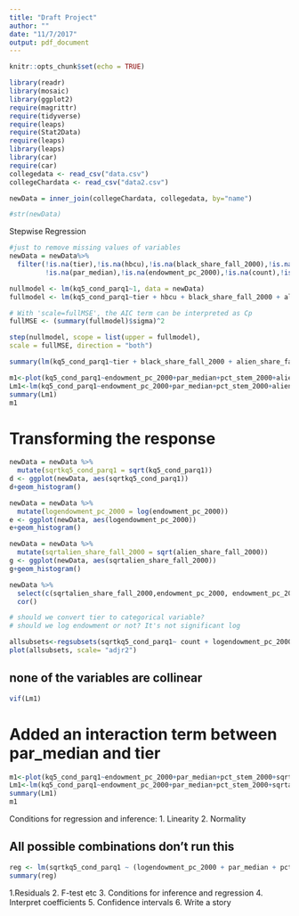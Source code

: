 ```yaml
---
title: "Draft Project"
author: ""
date: "11/7/2017"
output: pdf_document
---
```



```r
knitr::opts_chunk$set(echo = TRUE)
```

```r
library(readr)
library(mosaic)
library(ggplot2)
require(magrittr)
require(tidyverse)
require(leaps)
require(Stat2Data)
require(leaps)
library(leaps)
library(car)
require(car)
collegedata <- read_csv("data.csv")
collegeChardata <- read_csv("data2.csv")
```

```r
newData = inner_join(collegeChardata, collegedata, by="name")

#str(newData)

```



Stepwise Regression
```r
#just to remove missing values of variables 
newData = newData%>%
  filter(!is.na(tier),!is.na(hbcu),!is.na(black_share_fall_2000),!is.na(alien_share_fall_2000),!is.na(pct_stem_2000),
         !is.na(par_median),!is.na(endowment_pc_2000),!is.na(count),!is.na(kq5_cond_parq1))

nullmodel <- lm(kq5_cond_parq1~1, data = newData)
fullmodel <- lm(kq5_cond_parq1~tier + hbcu + black_share_fall_2000 + alien_share_fall_2000 + pct_stem_2000 + par_median + endowment_pc_2000 + count, data = newData)

# With 'scale=fullMSE', the AIC term can be interpreted as Cp
fullMSE <- (summary(fullmodel)$sigma)^2

step(nullmodel, scope = list(upper = fullmodel),
scale = fullMSE, direction = "both")
```

```r
summary(lm(kq5_cond_parq1~tier + black_share_fall_2000 + alien_share_fall_2000 + pct_stem_2000 + par_median + endowment_pc_2000, data = newData))
```



```r
m1<-plot(kq5_cond_parq1~endowment_pc_2000+par_median+pct_stem_2000+alien_share_fall_2000+ black_share_fall_2000+ tier, data= newData)
Lm1<-lm(kq5_cond_parq1~endowment_pc_2000+par_median+pct_stem_2000+alien_share_fall_2000+ black_share_fall_2000+ tier, data= newData)
summary(Lm1)
m1
```

# Transforming the response

```r
newData = newData %>%
  mutate(sqrtkq5_cond_parq1 = sqrt(kq5_cond_parq1))
d <- ggplot(newData, aes(sqrtkq5_cond_parq1))
d+geom_histogram()

newData = newData %>%
  mutate(logendowment_pc_2000 = log(endowment_pc_2000))
e <- ggplot(newData, aes(logendowment_pc_2000))
e+geom_histogram()

newData = newData %>%
  mutate(sqrtalien_share_fall_2000 = sqrt(alien_share_fall_2000))
g <- ggplot(newData, aes(sqrtalien_share_fall_2000))
g+geom_histogram()

newData %>%
  select(c(sqrtalien_share_fall_2000,endowment_pc_2000, endowment_pc_2000, par_median, tier, black_share_fall_2000, pct_stem_2000))%>%
  cor()

# should we convert tier to categorical variable?
# should we log endowment or not? It's not significant log

```


```r
allsubsets<-regsubsets(sqrtkq5_cond_parq1~ count + logendowment_pc_2000+par_median+pct_stem_2000+sqrtalien_share_fall_2000+ black_share_fall_2000 +hbcu+ tier, data=newData)
plot(allsubsets, scale= "adjr2")

```

## none of the variables are collinear
```r
vif(Lm1)
```

# Added an interaction term between par_median and tier
```r
m1<-plot(kq5_cond_parq1~endowment_pc_2000+par_median+pct_stem_2000+sqrtalien_share_fall_2000+black_share_fall_2000+tier +par_median*tier, data= newData)
Lm1<-lm(kq5_cond_parq1~endowment_pc_2000+par_median+pct_stem_2000+sqrtalien_share_fall_2000+black_share_fall_2000+tier +par_median*tier, data= newData)
summary(Lm1)
m1
```


Conditions for regression and inference: 
1. Linearity
2. Normality

## All possible combinations **don't run this**
```r
reg <- lm(sqrtkq5_cond_parq1 ~ (logendowment_pc_2000 + par_median + pct_stem_2000+sqrtalien_share_fall_2000+black_share_fall_2000+tier)^4, data=newData)
summary(reg)
```


1.Residuals
2. F-test etc
3. Conditions for inference and regression
4. Interpret coefficients 
5. Confidence intervals
6. Write a story 

